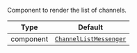 Component to render the list of channels.

| Type      | Default                                                                                     |
| --------- | ------------------------------------------------------------------------------------------- |
| component | [`ChannelListMessenger`](../../../../ui-components/channel-list/channel-list-messenger.mdx) |
